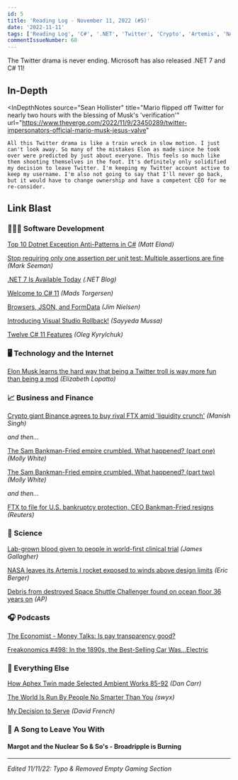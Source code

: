 ```yaml
---
id: 5
title: 'Reading Log - November 11, 2022 (#5)'
date: '2022-11-11'
tags: ['Reading Log', 'C#', '.NET', 'Twitter', 'Crypto', 'Artemis', 'NASA']
commentIssueNumber: 60
---
```


The Twitter drama is never ending. Microsoft has also released .NET 7 and C# 11!

## In-Depth

<InDepthNotes
    source="Sean Hollister"
    title="Mario flipped off Twitter for nearly two hours with the blessing of Musk's 'verification'"
    url="https://www.theverge.com/2022/11/9/23450289/twitter-impersonators-official-mario-musk-jesus-valve"
>
    All this Twitter drama is like a train wreck in slow motion. I just can't look away. So many of the mistakes Elon as made since he took over were predicted by just about everyone. This feels so much like them shooting themselves in the foot. It's definitely only solidified my decision to leave Twitter. I'm keeping my Twitter account active to keep my username. I'm also not going to say that I'll never go back, but it would have to change ownership and have a competent CEO for me re-consider.
</InDepthNotes>

## Link Blast

<h3 className="text">👨🏼‍💻 Software Development</h3>

[Top 10 Dotnet Exception Anti-Patterns in C#](https://newdevsguide.com/2022/11/06/exception-anti-patterns-in-csharp/) *(Matt Eland)*

[Stop requiring only one assertion per unit test: Multiple assertions are fine](https://stackoverflow.blog/2022/11/03/multiple-assertions-per-test-are-fine/) *(Mark Seeman)*

[.NET 7 Is Available Today](https://devblogs.microsoft.com/dotnet/announcing-dotnet-7/) *(.NET Blog)*

[Welcome to C# 11](https://devblogs.microsoft.com/dotnet/welcome-to-csharp-11/) *(Mads Torgersen)*

[Browsers, JSON, and FormData](https://blog.jim-nielsen.com/2022/browsers-json-formdata/) *(Jim Nielsen)*

[Introducing Visual Studio Rollback!](https://devblogs.microsoft.com/visualstudio/introducing-visual-studio-rollback/) *(Sayyeda Mussa)*

[Twelve C# 11 Features](https://blog.okyrylchuk.dev/twelve-csharp-11-features) *(Oleg Kyrylchuk)*

<h3 className="text">🖥 Technology and the Internet</h3>

[Elon Musk learns the hard way that being a Twitter troll is way more fun than being a mod](https://www.theverge.com/2022/11/11/23451931/elon-musk-twitter-bankrupt-verification-ftc) *(Elizabeth Lopatto)*

<h3 className="text">📈 Business and Finance</h3>

[Crypto giant Binance agrees to buy rival FTX amid 'liquidity crunch'](https://techcrunch.com/2022/11/08/binance-signs-letter-of-intent-to-acquire-ftx/) *(Manish Singh)*

*and then...*

[The Sam Bankman-Fried empire crumbled. What happened? (part one)](https://newsletter.mollywhite.net/p/ftx-explainer) *(Molly White)*

[The Sam Bankman-Fried empire crumbled. What happened? (part two)](https://newsletter.mollywhite.net/p/ftx-analysis) *(Molly White)*

*and then...*

[FTX to file for U.S. bankruptcy protection, CEO Bankman-Fried resigns](https://www.reuters.com/technology/ftx-says-will-file-us-bankruptcy-latest-blow-crypto-2022-11-11/) *(Reuters)*

<h3 className="text">🔬 Science</h3>

[Lab-grown blood given to people in world-first clinical trial](https://www.bbc.com/news/health-63513330) *(James Gallagher)*

[NASA leaves its Artemis I rocket exposed to winds above design limits](https://arstechnica.com/science/2022/11/nasas-artemis-i-rocket-just-endured-hours-of-hurricane-like-wind-gusts/) *(Eric Berger)*

[Debris from destroyed Space Shuttle Challenger found on ocean floor 36 years on](https://www.cbc.ca/news/world/debris-space-shuttle-challenger-atlantic-1.6648027) *(AP)*

<h3 className="text">🎧 Podcasts</h3>

[The Economist - Money Talks: Is pay transparency good?](https://www.economist.com/podcasts/2022/11/09/is-pay-transparency-good)

[Freakonomics #498: In the 1890s, the Best-Selling Car Was...Electric](https://freakonomics.com/podcast/in-the-1890s-the-best-selling-car-was-electric/)

<h3 className="text">🎒 Everything Else</h3>

[How Aphex Twin made Selected Ambient Works 85-92](https://www.musicradar.com/news/how-aphex-twin-made-saw-85-92) *(Dan Carr)*

[The World Is Run By People No Smarter Than You](https://www.swyx.io/no-smarter) *(swyx)*

[My Decision to Serve](https://www.theatlantic.com/ideas/archive/2022/11/veterans-day-us-military-iraq/672081/) *(David French)*

<h3 className="text">🎵 A Song to Leave You With</h3>

#### Margot and the Nuclear So & So's - Broadripple is Burning

<YouTubeEmbed
    id="WXTVDUYIZs8"
    title="Margot and the Nuclear So & So's - Broadripple is Burning"
/>

---

*Edited 11/11/22: Typo & Removed Empty Gaming Section*